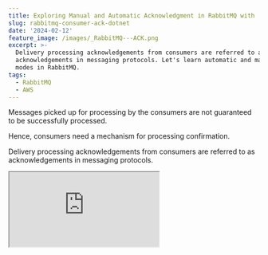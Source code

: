 ```yaml
---
title: Exploring Manual and Automatic Acknowledgment in RabbitMQ with .NET
slug: rabbitmq-consumer-ack-dotnet
date: '2024-02-12'
feature_image: /images/_RabbitMQ---ACK.png
excerpt: >-
  Delivery processing acknowledgements from consumers are referred to as
  acknowledgements in messaging protocols. Let's learn automatic and manual ack
  modes in RabbitMQ.
tags:
  - RabbitMQ
  - AWS
---
```

Messages picked up for processing by the consumers are not guaranteed to be successfully processed.

Hence, consumers need a mechanism for processing confirmation.

Delivery processing acknowledgements from consumers are referred to as acknowledgements in messaging protocols.

<iframe src="https://www.youtube.com/embed/jrLbUz_5Aiw?feature=oembed" />

In this post, let’s learn about different acknowledgement modes and how to use them when working with RabbitMQ from a .NET application.

The concept still applies to other programming languages.

There are two acknowledgement modes supported in RabbitMQ

-   Automatic ACK
-   Manual ACK

_This article is sponsored by AWS and is part of my_ <BlogLink
  href="/blog/tag"
  title="Tag"
  description="Read this interesting blog post"
  authorImage="/images/logo-512x512-24.png"
  authorName="Rahul Nath"
  authorTitle="Rahul Pulikkot Nath"
  featureImage="/images/default-feature.jpg"
/>_._

## Automatic Acknowledgement From .NET Application

The message is considered to be successfully delivered immediately after it's sent.

With Automatic ACK mode, there is a higher throughput of messages getting processed at the risk of losing some messages.

It can also cause the consumer to overload if many messages are in the queue.

```csharp
channel.BasicConsume("hello", autoAck: true, consumer);
```

When registering the consumer with the RabbitMQ channel, you can specify `autoAck` property `true` to enable automatic acknowledgement, as shown above.

However, when using Automatic acknowledgement, when there are exceptions in message consumers these messages are completely lost from the Queue.

The code below throws an exception if the message received contains the word 'exception.' This message is processed and removed from the queue, even though the consumer threw an exception while processing.

```csharp
consumer.Received += (model, ea) =>
{
    var body = ea.Body.ToArray();
    var message = Encoding.UTF8.GetString(body);
    Console.WriteLine($"[x] Received message {message}");
    
    if (message.Contains("exception"))
    {
        Console.WriteLine("Error in processing");
        throw new Exception("Error in processing");
    }
    
    / Additional processing for this message
    Console.WriteLine($"Processed message {message}");
};
```

## Manual Acknowledgement From .NET Application

With Manual Acknowledgement, the consumer explicitly marks a message as processed successfully or failed.

RabbitMQ provides different protocol methods to acknowledge the messages:  
\- `basic.ack` → positive acknowledgements  
\- `basic.nack` → negative acknowledgement (also supports multiple messages)  
\- `basic.reject` → negative acknowledgement (single message only)

To use manual acknowledgement, specify `autoAck` as false when registering a consumer to RabbitMQ using the channel.

```csharp
channel.BasicConsume("hello", autoAck: false, consumer);
```

### Delivery Tags

[Delivery Tags](https://www.rabbitmq.com/confirms.html#consumer-acks-delivery-tags) are used to acknowledge deliveries. Every message delivered on a channel has an associated delivery tag.  
  
Delivery tags are scoped to a channel, so the same channel must acknowledge a message using the received tag. Acknowledging messages with a delivery tag from a different channel will cause an exception and close that channel.  
  
Below is the sample code in the RabbitMQ consumer to acknowledge (`BasicAck`) and reject (`BasicReject`) a message based on the consumer logic.

```csharp
consumer.Received += (model, ea) =>
{
    var body = ea.Body.ToArray();
    var message = Encoding.UTF8.GetString(body);
    Console.WriteLine($"[x] Received message {message}");
    
    if (message.Contains("exception"))
    {
        Console.WriteLine("Error in processing");
        channel.BasicReject(ea.DeliveryTag, false);
        throw new Exception("Error in processing");
    }
    
    / Additional processing for this message
    Console.WriteLine($"Processed message {message}");
    channel.BasicAck(deliveryTag: ea.DeliveryTag, false);
};
```

### Delivery Acknowledgement Timeout

If the consumer does not reply with a message within the [Delivery Acknowledgement Timeout](https://www.rabbitmq.com/consumers.html#acknowledgement-timeout) period, the channel will be closed with an `PRECONDITION_FAILED` exception. All outstanding deliveries on that channel will be re-queued.

You can configure the `consumer_timeout` value for your RabbitMQ instance.

In RabbitMQ hosted on Amazon MQ, you can do that under Amazon MQ → Configurations as shown below and assign that configuration to your RabbitMQ instance.

![RabbitMQ configuration in Amazon MQ to override the consumer_timeout value to be 30 seconds instead of the default 30 minutes.](/images/image.png)

RabbitMQ configuration in Amazon MQ to override the consumer\_timeout value to be 30 seconds instead of the default 30 minutes.

How you configure it will differ based on how you host your RabbitMQ instance.

### Rabbit NACK vs Reject

The only difference between `nack` and `reject` is that, `nack` supports rejecting multiple deliveries with a single call. It was for this reason `nack` was introduced as a protocol extension.

Automatic acknowledgment is generally considered unsafe and unsuitable for all workloads. Choose only for scenarios where you don't need a guarantee on the message being processed.

For all other scenarios, manually acknowledge your messages!
